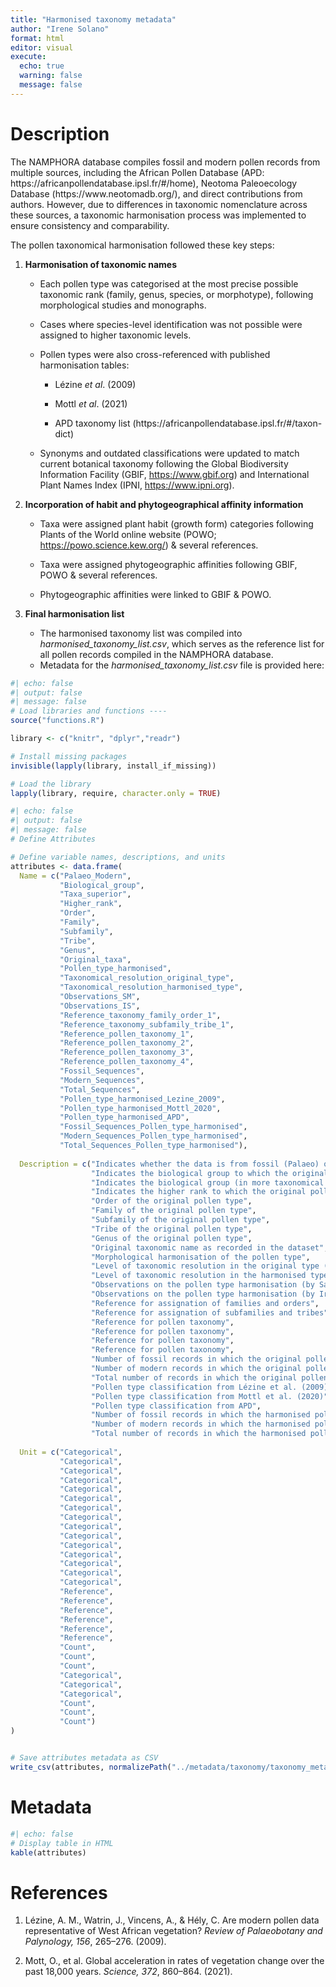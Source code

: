 ```yaml
---
title: "Harmonised taxonomy metadata"
author: "Irene Solano"
format: html
editor: visual
execute:
  echo: true
  warning: false
  message: false
---
```


# Description

The NAMPHORA database compiles fossil and modern pollen records from multiple sources, including the African Pollen Database (APD: https://africanpollendatabase.ipsl.fr/#/home), Neotoma Paleoecology Database (https://www.neotomadb.org/), and direct contributions from authors. However, due to differences in taxonomic nomenclature across these sources, a taxonomic harmonisation process was implemented to ensure consistency and comparability.

The pollen taxonomical harmonisation followed these key steps:

1.  **Harmonisation of taxonomic names**

    -   Each pollen type was categorised at the most precise possible taxonomic rank (family, genus, species, or morphotype), following morphological studies and monographs.

    -   Cases where species-level identification was not possible were assigned to higher taxonomic levels.

    -   Pollen types were also cross-referenced with published harmonisation tables:

        -   Lézine *et al*. (2009)

        -   Mottl *et al*. (2021)

        -   APD taxonomy list (https://africanpollendatabase.ipsl.fr/#/taxon-dict)

    -   Synonyms and outdated classifications were updated to match current botanical taxonomy following the Global Biodiversity Information Facility (GBIF, [https://www.gbif.org](https://www.gbif.org/)) and International Plant Names Index (IPNI, <https://www.ipni.org>).

2.  **Incorporation of habit and phytogeographical affinity information**

    -   Taxa were assigned plant habit (growth form) categories following Plants of the World online website (POWO; <https://powo.science.kew.org/>) & several references.

    -   Taxa were assigned phytogeographic affinities following GBIF, POWO & several references.

    -   Phytogeographic affinities were linked to GBIF & POWO.

3.  **Final harmonisation list**

    -   The harmonised taxonomy list was compiled into *harmonised_taxonomy_list.csv*, which serves as the reference list for all pollen records compiled in the NAMPHORA database.
    -   Metadata for the *harmonised_taxonomy_list.csv* file is provided here:

```r
#| echo: false
#| output: false
#| message: false
# Load libraries and functions ----
source("functions.R")

library <- c("knitr", "dplyr","readr")

# Install missing packages
invisible(lapply(library, install_if_missing))

# Load the library
lapply(library, require, character.only = TRUE)

```

```r
#| echo: false
#| output: false
#| message: false
# Define Attributes

# Define variable names, descriptions, and units
attributes <- data.frame(
  Name = c("Palaeo_Modern", 
           "Biological_group",
           "Taxa_superior",
           "Higher_rank",
           "Order", 
           "Family",
           "Subfamily",
           "Tribe",
           "Genus", 
           "Original_taxa", 
           "Pollen_type_harmonised",
           "Taxonomical_resolution_original_type",
           "Taxonomical_resolution_harmonised_type",
           "Observations_SM", 
           "Observations_IS", 
           "Reference_taxonomy_family_order_1",
           "Reference_taxonomy_subfamily_tribe_1",
           "Reference_pollen_taxonomy_1", 
           "Reference_pollen_taxonomy_2", 
           "Reference_pollen_taxonomy_3", 
           "Reference_pollen_taxonomy_4", 
           "Fossil_Sequences", 
           "Modern_Sequences", 
           "Total_Sequences", 
           "Pollen_type_harmonised_Lezine_2009", 
           "Pollen_type_harmonised_Mottl_2020", 
           "Pollen_type_harmonised_APD",
           "Fossil_Sequences_Pollen_type_harmonised",
           "Modern_Sequences_Pollen_type_harmonised",
           "Total_Sequences_Pollen_type_harmonised"),
  
  Description = c("Indicates whether the data is from fossil (Palaeo) or modern (Modern) records", 
                  "Indicates the biological group to which the original pollen type belongs (angiosperms, invertebrates, pteridophyta, etc.)",
                  "Indicates the biological group (in more taxonomical detail) to which the original pollen type belongs (angiosperms, invertebrates, monilophya, lycophyta, etc.)",
                  "Indicates the higher rank to which the original pollen type belongs (angiosperms, rotifera, monilophyta, etc.)",
                  "Order of the original pollen type",
                  "Family of the original pollen type", 
                  "Subfamily of the original pollen type", 
                  "Tribe of the original pollen type",
                  "Genus of the original pollen type", 
                  "Original taxonomic name as recorded in the dataset",
                  "Morphological harmonisation of the pollen type", 
                  "Level of taxonomic resolution in the original type (species, genus, family, etc.)",
                  "Level of taxonomic resolution in the harmonised type (species, genus, family, etc.)",
                  "Observations on the pollen type harmonisation (by Saúl Manzano (SM))", 
                  "Observations on the pollen type harmonisation (by Irene Solano (IS))", 
                  "Reference for assignation of families and orders", 
                  "Reference for assignation of subfamilies and tribes", 
                  "Reference for pollen taxonomy", 
                  "Reference for pollen taxonomy", 
                  "Reference for pollen taxonomy", 
                  "Reference for pollen taxonomy", 
                  "Number of fossil records in which the original pollen type is present", 
                  "Number of modern records in which the original pollen type is present", 
                  "Total number of records in which the original pollen type is present", 
                  "Pollen type classification from Lézine et al. (2009)", 
                  "Pollen type classification from Mottl et al. (2020)", 
                  "Pollen type classification from APD",
                  "Number of fossil records in which the harmonised pollen type is present", 
                  "Number of modern records in which the harmonised pollen type is present",
                  "Total number of records in which the harmonised pollen type is present"),
  
  Unit = c("Categorical", 
           "Categorical", 
           "Categorical", 
           "Categorical", 
           "Categorical", 
           "Categorical", 
           "Categorical", 
           "Categorical", 
           "Categorical", 
           "Categorical", 
           "Categorical",
           "Categorical",
           "Categorical",
           "Categorical", 
           "Categorical", 
           "Reference", 
           "Reference", 
           "Reference", 
           "Reference", 
           "Reference", 
           "Reference", 
           "Count", 
           "Count", 
           "Count", 
           "Categorical", 
           "Categorical", 
           "Categorical", 
           "Count", 
           "Count", 
           "Count")
)


# Save attributes metadata as CSV
write_csv(attributes, normalizePath("../metadata/taxonomy/taxonomy_metadata.csv"))

```

# Metadata

```r
#| echo: false
# Display table in HTML
kable(attributes)
```

# References

1.  Lézine, A. M., Watrin, J., Vincens, A., & Hély, C. Are modern pollen data representative of West African vegetation? *Review of Palaeobotany and Palynology, 156*, 265–276. (2009).

2.  Mott, O., et al. Global acceleration in rates of vegetation change over the past 18,000 years. *Science, 372*, 860–864. (2021).
